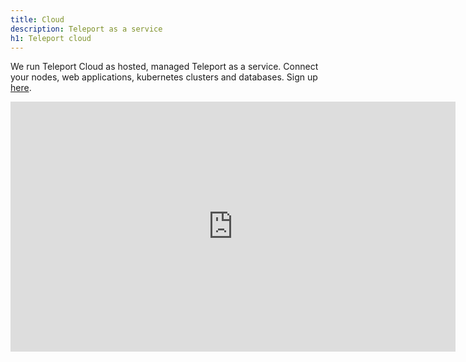 ```yaml
---
title: Cloud
description: Teleport as a service
h1: Teleport cloud
---
```


We run Teleport Cloud as hosted, managed Teleport as a service.
Connect your nodes, web applications, kubernetes clusters and databases.
Sign up [here](https://goteleport.com/get-started/).

<iframe
  width="712"
  height="400"
  src="https://www.youtube-nocookie.com/embed/1jhKOtBinm4?rel=0&modestbranding=1"
  frameBorder="0"
  allow="accelerometer; autoplay; encrypted-media; gyroscope; picture-in-picture"
  allowFullScreen
/>

## Next Steps

- Get started with cloud [in 5 minutes](./cloud/getting-started.mdx).
- Join the [Teleport Discussons](https://github.com/gravitational/teleport/discussions) and ask a question.
- Join the [Slack channel](https://goteleport.com/slack).
